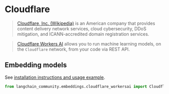 # Cloudflare

>[Cloudflare, Inc. (Wikipedia)](https://en.wikipedia.org/wiki/Cloudflare) is an American company that provides 
> content delivery network services, cloud cybersecurity, DDoS mitigation, and ICANN-accredited 
> domain registration services.

>[Cloudflare Workers AI](https://developers.cloudflare.com/workers-ai/) allows you to run machine 
> learning models, on the `Cloudflare` network, from your code via REST API.



## Embedding models

See [installation instructions and usage example](/docs/integrations/text_embedding/cloudflare_workersai).

```python
from langchain_community.embeddings.cloudflare_workersai import CloudflareWorkersAIEmbeddings
```
